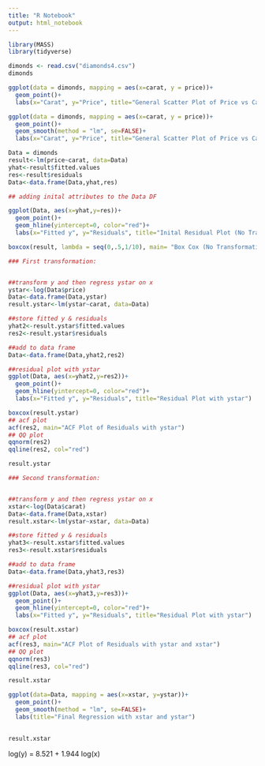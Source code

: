 ```yaml
---
title: "R Notebook"
output: html_notebook
---
```


```r
library(MASS) 
library(tidyverse)
```

```r
dimonds <- read.csv("diamonds4.csv")
dimonds
```
```r
ggplot(data = dimonds, mapping = aes(x=carat, y = price))+
  geom_point()+
  labs(x="Carat", y="Price", title="General Scatter Plot of Price vs Carrat")
```


```r
ggplot(data = dimonds, mapping = aes(x=carat, y = price))+
  geom_point()+
  geom_smooth(method = "lm", se=FALSE)+ 
  labs(x="Carat", y="Price", title="General Scatter Plot of Price vs Carrat (With Regression Line)")
```


```r
Data = dimonds
result<-lm(price~carat, data=Data)
yhat<-result$fitted.values
res<-result$residuals
Data<-data.frame(Data,yhat,res)

## adding inital attributes to the Data DF
```



```r
ggplot(Data, aes(x=yhat,y=res))+
  geom_point()+
  geom_hline(yintercept=0, color="red")+
  labs(x="Fitted y", y="Residuals", title="Inital Residual Plot (No Transformations)")
```

```r
boxcox(result, lambda = seq(0,.5,1/10), main= "Box Cox (No Transformations")
```


```r
### First transformation:


##transform y and then regress ystar on x
ystar<-log(Data$price)
Data<-data.frame(Data,ystar)
result.ystar<-lm(ystar~carat, data=Data)

##store fitted y & residuals
yhat2<-result.ystar$fitted.values
res2<-result.ystar$residuals

##add to data frame
Data<-data.frame(Data,yhat2,res2)

##residual plot with ystar
ggplot(Data, aes(x=yhat2,y=res2))+
  geom_point()+
  geom_hline(yintercept=0, color="red")+
  labs(x="Fitted y", y="Residuals", title="Residual Plot with ystar")

boxcox(result.ystar)
## acf plot
acf(res2, main="ACF Plot of Residuals with ystar")
## QQ plot
qqnorm(res2)
qqline(res2, col="red")

result.ystar
```

```r
### Second transformation:


##transform y and then regress ystar on x
xstar<-log(Data$carat)
Data<-data.frame(Data,xstar)
result.xstar<-lm(ystar~xstar, data=Data)

##store fitted y & residuals
yhat3<-result.xstar$fitted.values
res3<-result.xstar$residuals

##add to data frame
Data<-data.frame(Data,yhat3,res3)

##residual plot with ystar
ggplot(Data, aes(x=yhat3,y=res3))+
  geom_point()+
  geom_hline(yintercept=0, color="red")+
  labs(x="Fitted y", y="Residuals", title="Residual Plot with ystar")

boxcox(result.xstar)
## acf plot
acf(res3, main="ACF Plot of Residuals with ystar and xstar")
## QQ plot
qqnorm(res3)
qqline(res3, col="red")

result.xstar
```



```r
ggplot(data=Data, mapping = aes(x=xstar, y=ystar))+
  geom_point()+
  geom_smooth(method = "lm", se=FALSE)+
  labs(title="Final Regression with xstar and ystar")
  
```

```r
result.xstar
```

log(y) = 8.521 + 1.944 log(x)


#